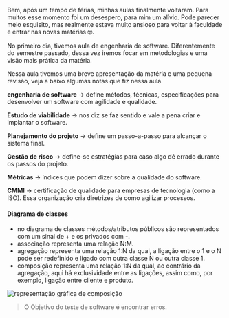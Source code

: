 






Bem, após um tempo de férias, minhas aulas finalmente voltaram. Para
muitos esse momento foi um desespero, para mim um alívio. Pode parecer
meio esquisito, mas realmente estava muito ansioso para voltar à
faculdade e entrar nas novas matérias 🤓.








No primeiro dia, tivemos aula de engenharia de software. Diferentemente
do semestre passado, dessa vez iremos focar em metodologias e uma visão
mais prática da matéria.

Nessa aula tivemos uma breve apresentação da matéria e uma pequena
revisão, veja a baixo algumas notas que fiz nessa aula.








**engenharia de software** → define métodos, técnicas, especificações
para desenvolver um software com agilidade e qualidade.

**Estudo de viabilidade** → nos diz se faz sentido e vale a pena criar e
implantar o software.

**Planejamento do projeto** → define um passo-a-passo para alcançar o
sistema final.

**Gestão de risco** → define-se estratégias para caso algo dê errado
durante os passos do projeto.

**Métricas** → índices que podem dizer sobre a qualidade do software.

**CMMI** → certificação de qualidade para empresas de tecnologia (como a
ISO). Essa organização cria diretrizes de como agilizar processos.

#### Diagrama de classes

-   no diagrama de classes métodos/atributos públicos são representados
    com um sinal de + e os privados com -.
-   associação representa uma relação N:M.
-   agregação representa uma relação 1:N da qual, a ligação entre o 1 e
    o N pode ser redefinido e ligado com outra classe N ou outra classe
    1.
-   composição representa uma relação 1:N da qual, ao contrário da
    agregação, aqui há exclusividade entre as ligações, assim como, por
    exemplo, ligação entre cliente e produto.

![representação gráfica de composição](image_232.png)

> O Objetivo do teste de software é encontrar erros.


